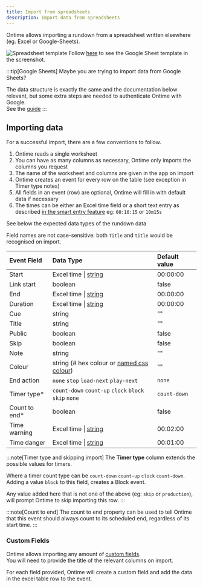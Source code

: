 ```yaml
---
title: Import from spreadsheets
description: Import data from spreadsheets
---
```


[spreadsheet-link]: https://docs.google.com/spreadsheets/d/1Ft5czgMtXAuwdU5X4sxXoNQKan-dR4n1AU3vIN8TSCg
[css-colour]: https://developer.mozilla.org/en-US/docs/Web/CSS/named-color

Ontime allows importing a rundown from a spreadsheet written elsewhere (eg. Excel or Google-Sheets).

![Spreadsheet template](../../../assets/screenshots/features/spreadsheet-template.png)
Follow [here][spreadsheet-link] to see the Google Sheet template in the screenshot.

:::tip[Google Sheets]
Maybe you are trying to import data from Google Sheets?

The data structure is exactly the same and the documentation below relevant, but some extra steps are needed to authenticate Ontime with Google. \
See the [guide](/features/import-spreadsheet-gsheet)
:::

## Importing data

For a successful import, there are a few conventions to follow.

1. Ontime reads a single worksheet
2. You can have as many columns as necessary, Ontime only imports the columns you request
2. The name of the worksheet and columns are given in the app on import
3. Ontime creates an event for every row on the table (see exception in Timer type notes)
4. All fields in an event (row) are optional, Ontime will fill in with default data if necessary
5. The times can be either an Excel time field or a short text entry as described [in the smart entry feature](/quick-tips/smart-time-entry) eg: `00:10:15` or `10m15s`

See below the expected data types of the rundown data

Field names are not case-sensitive: both `Title` and `title` would be recognised on import.

| Event Field  | Data Type                                                                               | Default value      |
| :----------  | :-------------------------------------------------------------------------------------- | :----------------- |
| Start        | Excel time \| [string](/quick-tips/smart-time-entry)                                    | 00:00:00           |
| Link start   | boolean                                                                                 | false              |
| End          | Excel time \| [string](/quick-tips/smart-time-entry)                                    | 00:00:00           |
| Duration     | Excel time \| [string](/quick-tips/smart-time-entry)                                    | 00:00:00           |
| Cue          | string                                                                                  | ""                 |
| Title        | string                                                                                  | ""                 |
| Public       | boolean                                                                                 | false              |
| Skip         | boolean                                                                                 | false              |
| Note         | string                                                                                  | ""                 |
| Colour       | string (# hex colour or [named css colour][css-colour])                                 | ""                 |
| End action   | `none` `stop` `load-next` `play-next`                                                   | `none`             |
| Timer type*  | `count-down` `count-up` `clock` `block` `skip` `none`                                   | `count-down`       |
| Count to end*| boolean                                                                                 | false              |
| Time warning | Excel time \| [string](/quick-tips/smart-time-entry)                                    | 00:02:00           |
| Time danger  | Excel time \| [string](/quick-tips/smart-time-entry)                                    | 00:01:00           |

:::note[Timer type and skipping import]
The **Timer type** column extends the possible values for timers. 

Where a timer count type can be `count-down` `count-up` `clock` `count-down`. \
Adding a value `block` to this field, creates a Block event.

Any value added here that is not one of the above (eg: `skip` or `production`), will prompt Ontime to skip importing this row.
::: 

:::note[Count to end]
The count to end property can be used to tell Ontime that this event should always count to its scheduled end, regardless of its start time.
::: 

### Custom Fields

Ontime allows importing any amount of [custom fields](/features/custom-fields). \
You will need to provide the title of the relevant columns on import.

For each field provided, Ontime will create a custom field and add the data in the excel table row to the event.
